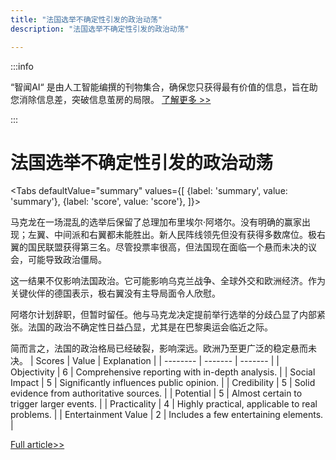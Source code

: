 ```yaml
---
title: "法国选举不确定性引发的政治动荡"
description: "法国选举不确定性引发的政治动荡"

---
```



:::info

“智闻AI“ 是由人工智能编撰的刊物集合，确保您只获得最有价值的信息，旨在助您消除信息差，突破信息茧房的局限。  [了解更多 >>](/)

:::

# 法国选举不确定性引发的政治动荡


<Tabs
	defaultValue="summary"
	values={[
	{label: 'summary', value: 'summary'},
	{label: 'score', value: 'score'},
]}>
<TabItem value="summary">


马克龙在一场混乱的选举后保留了总理加布里埃尔·阿塔尔。没有明确的赢家出现；左翼、中间派和右翼都未能胜出。新人民阵线领先但没有获得多数席位。极右翼的国民联盟获得第三名。尽管投票率很高，但法国现在面临一个悬而未决的议会，可能导致政治僵局。

这一结果不仅影响法国政治。它可能影响乌克兰战争、全球外交和欧洲经济。作为关键伙伴的德国表示，极右翼没有主导局面令人欣慰。

阿塔尔计划辞职，但暂时留任。他与马克龙决定提前举行选举的分歧凸显了内部紧张。法国的政治不确定性日益凸显，尤其是在巴黎奥运会临近之际。

简而言之，法国的政治格局已经破裂，影响深远。欧洲乃至更广泛的稳定悬而未决。
</TabItem>
<TabItem value="score">
	| Scores     | Value   | Explanation |
	| -------- | ------- | ------- |
	| Objectivity  | 6    | Comprehensive reporting with in-depth analysis.    |
	| Social Impact | 5     | Significantly influences public opinion.    |
	| Credibility    | 5    | Solid evidence from authoritative sources.    |
	| Potential    | 5    | Almost certain to trigger larger events.    |
	| Practicality    | 4    | Highly practical, applicable to real problems.    |
	| Entertainment Value    | 2    | Includes a few entertaining elements.    |
</TabItem>
</Tabs>

[Full article>>](https://apnews.com/article/france-election-latest-left-7-8-2024-d71289dcf1eb3058000718efb9e12b49)
